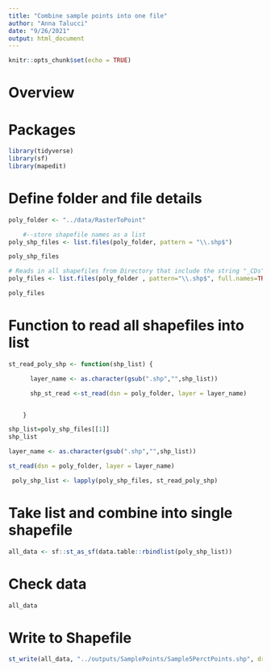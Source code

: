 ```yaml
---
title: "Combine sample points into one file"
author: "Anna Talucci"
date: "9/26/2021"
output: html_document
---
```


```r
knitr::opts_chunk$set(echo = TRUE)
```

# Overview

# Packages
```r
library(tidyverse)
library(sf)
library(mapedit)
```



# Define folder and file details
```r
poly_folder <- "../data/RasterToPoint" 

    #--store shapefile names as a list
poly_shp_files <- list.files(poly_folder, pattern = "\\.shp$")
```

```r
poly_shp_files

```



```r
# Reads in all shapefiles from Directory that include the string "_CDs".
poly_files <- list.files(poly_folder , pattern="\\.shp$", full.names=TRUE)
```

```r
poly_files
```

# Function to read all shapefiles into list
```r

st_read_poly_shp <- function(shp_list) {

      layer_name <- as.character(gsub(".shp","",shp_list))

      shp_st_read <-st_read(dsn = poly_folder, layer = layer_name)


    }
```



```r
shp_list=poly_shp_files[[1]]
shp_list
```

```r
layer_name <- as.character(gsub(".shp","",shp_list))

st_read(dsn = poly_folder, layer = layer_name)
```

```r
 poly_shp_list <- lapply(poly_shp_files, st_read_poly_shp)
```

# Take list and combine into single shapefile
```r
all_data <- sf::st_as_sf(data.table::rbindlist(poly_shp_list))
```


# Check data
```r
all_data
```


# Write to Shapefile
```r
st_write(all_data, "../outputs/SamplePoints/Sample5PerctPoints.shp", driver="ESRI Shapefile") 
```
